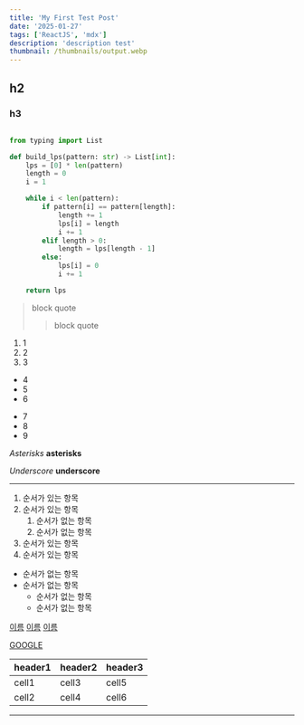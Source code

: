 ```yaml
---
title: 'My First Test Post'
date: '2025-01-27'
tags: ['ReactJS', 'mdx']
description: 'description test'
thumbnail: /thumbnails/output.webp
---
```


## h2

### h3

```python {2, 4-5} showLineNumbers

from typing import List

def build_lps(pattern: str) -> List[int]:
	lps = [0] * len(pattern)
	length = 0
	i = 1

	while i < len(pattern):
		if pattern[i] == pattern[length]:
			length += 1
			lps[i] = length
			i += 1
		elif length > 0:
			length = lps[length - 1]
		else:
			lps[i] = 0
			i += 1

	return lps
```

> block quote
>
> > block quote

1. 1
2. 2
3. 3

- 4
- 5
- 6

* 7
* 8
* 9

_Asterisks_
**asterisks**

_Underscore_
**underscore**

---

1. 순서가 있는 항목
1. 순서가 있는 항목
   1. 순서가 없는 항목
   1. 순서가 없는 항목
1. 순서가 있는 항목
1. 순서가 있는 항목

- 순서가 없는 항목
- 순서가 없는 항목
  - 순서가 없는 항목
  - 순서가 없는 항목

[이름](링크)
[이름](링크 '설명')
[이름][참조]

[참조]: 링크
[참조]: 링크 '설명'

[GOOGLE](https://google.com)

| header1 | header2 | header3 |
| ------- | ------- | ------- |
| cell1   | cell3   | cell5   |
| cell2   | cell4   | cell6   |

---
